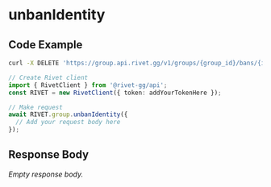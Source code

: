 
# unbanIdentity

## Code Example

<CodeGroup title='Request' tag='DELETE' label='https://group.api.rivet.gg/v1/groups/{group_id}/bans/{identity_id}'>

```bash {{ title: 'cURL' }}
curl -X DELETE 'https://group.api.rivet.gg/v1/groups/{group_id}/bans/{identity_id}'
```

```ts
// Create Rivet client
import { RivetClient } from '@rivet-gg/api';
const RIVET = new RivetClient({ token: addYourTokenHere });

// Make request
await RIVET.group.unbanIdentity({
  // Add your request body here
});
```

</CodeGroup>


## Response Body

_Empty response body._

